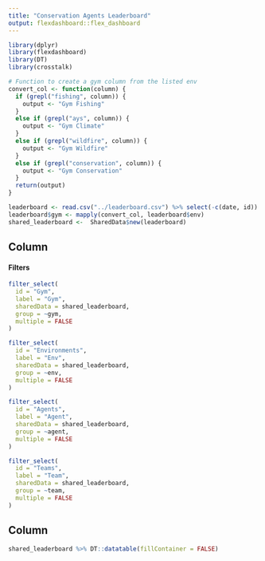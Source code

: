 ```yaml
---
title: "Conservation Agents Leaderboard"
output: flexdashboard::flex_dashboard
---
```

```r
library(dplyr)
library(flexdashboard)
library(DT)
library(crosstalk)

# Function to create a gym column from the listed env
convert_col <- function(column) {
  if (grepl("fishing", column)) {
    output <- "Gym Fishing"
  }
  else if (grepl("ays", column)) {
    output <- "Gym Climate"
  }
  else if (grepl("wildfire", column)) {
    output <- "Gym Wildfire"
  }
  else if (grepl("conservation", column)) {
    output <- "Gym Conservation"
  }
  return(output)
}

leaderboard <- read.csv("../leaderboard.csv") %>% select(-c(date, id))
leaderboard$gym <- mapply(convert_col, leaderboard$env)
shared_leaderboard <-  SharedData$new(leaderboard)
```   

Column{.sidebar data-width=300}
---------

#### Filters

```r
filter_select(
  id = "Gym",
  label = "Gym",
  sharedData = shared_leaderboard,
  group = ~gym,
  multiple = FALSE
)

filter_select(
  id = "Environments",
  label = "Env",
  sharedData = shared_leaderboard,
  group = ~env,
  multiple = FALSE
)

filter_select(
  id = "Agents",
  label = "Agent",
  sharedData = shared_leaderboard,
  group = ~agent,
  multiple = FALSE
)

filter_select(
  id = "Teams",
  label = "Team",
  sharedData = shared_leaderboard,
  group = ~team,
  multiple = FALSE
)


```


Column
-------------------------------------
   

```r
shared_leaderboard %>% DT::datatable(fillContainer = FALSE)
```   
